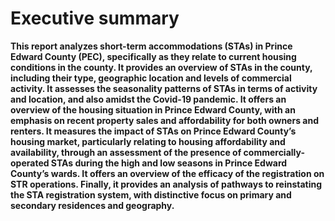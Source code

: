 # Executive summary {-}

**This report analyzes short-term accommodations (STAs) in Prince Edward County (PEC), specifically as they relate to current housing conditions in the county. It provides an overview of STAs in the county, including their type, geographic location and levels of commercial activity. It assesses the seasonality patterns of STAs in terms of activity and location, and also amidst the Covid-19 pandemic. It offers an overview of the housing situation in Prince Edward County, with an emphasis on recent property sales and affordability for both owners and renters. It measures the impact of STAs on Prince Edward County’s housing market, particularly relating to housing affordability and availability, through an assessment of the presence of commercially-operated STAs during the high and low seasons in Prince Edward County’s wards. It offers an overview of the efficacy of the registration on STR operations. Finally, it provides an analysis of pathways to reinstating the STA registration system, with distinctive focus on primary and secondary residences and geography.**

\noindent\rule{\textwidth}{1pt}

<!-- **SHORT-TERM RENTALS IN PRINCE EDWARD COUNTY: MARKET OVERVIEW** -->

<!-- - There are on a daily average 490 active STA listings in Prince Edward County housing units in 2021, which collectively earned $138,000 per day. -->
<!-- - The average number of active listings declined by 37.2% compared to 2019, while revenue increased by 52.7%. -->
<!-- - The ward with the most active listings is Picton, with 19.5%, followed by Hallowell (13.4%) and Wellington (11.5%). -->
<!-- - Most (92.9%) STA listings were entire homes, responsible for 98.0% of total revenues. -->
<!-- - Revenue is distributed unevenly among hosts, with the top 10% of hosts earning 49.2% of revenues and the top 1% earning 20.8% of all revenues. -->
<!-- - Multilistings account for almost half (49.6%) of STA listings in the county, earning 50.6% of total host revenue. -->
<!-- - The Covid-19 pandemic has caused active daily listings to drop by 20%, while nightly prices were almost twice (48.4%) as high in 2021 compared to 2019. -->
<!-- - The pandemic has also flattened the seasonality pattern in the county, with non-summer months receiving more reservations on average than the years before. -->

<!-- **HOUSING IN PRINCE EDWARD COUNTY: SUMMARY ANALYSIS** -->

<!-- - In 2020 and 2021, housing prices in Prince Edward County have been skyrocketing, with a year-over-year increase of  -->
<!-- - In order for 2020 and 2021 housing prices to be affordable for renters in the county, households would require an additional $XX,XXX in after-tax income in Picton, $XX,XXX in TKTK and $XX,XXX in TKTK. -->
<!-- - Up to half of home sales were attributable to new short-term accommodations being created in the county in 2016, while that number was a quarter in 2020.  -->
<!-- - The largest year-over-year increases in rent occurred in 2021, when rents increased by 52%. Renters in Picton spend on average $TKTK more on rent than what is considered affordable, while this number is $TKTK for Wellington. -->

<!-- **SHORT-TERM RENTALS IN PRINCE EDWARD COUNTY: HOUSING IMPACTS** -->

<!-- - Short-term rentals removed TKTK housing units from Prince Edward County’s long-term market in 2020, a decline of XX% since 2019. -->
<!-- - Almost two thirds of all entire-home listings and four in ten private-room listings are dedicated STRs. -->
<!-- - In the Downtown area, 1.9% of all housing has been converted to dedicated STRs, while the figure is 1.5% in Riley Park and 1.4% in Shaughnessy. -->
<!-- - Between 2015 and 2019, STRs have been responsible for a 2.1% increase in average monthly rent, and the average renter household in Prince Edward County has paid an additional $1,390 in rent because of the impact of STRs. -->
<!-- - The number of frequently-rented entire home listings dropped from 2,680 in January 2020 to just 940 in August 2020. -->
<!-- - 39.2% of FREH listings were permanently deactivated and 22.9% were temporarily blocked. -->

<!-- **PRINCE EDWARD COUNTY REGISTRATION ANALYSIS** -->

<!-- - Out of the 963 license applications, 423 were approved, with  total of 351 valid licenses operating prior the the moratorium. -->
<!-- - Picton is the ward that received the most license applications, with 71, followed by Hallowell (60) and Wellington (54). -->
<!-- - During the STA registration period, there was about 1 new STR listing created per day. During the moratorium, the rate of new listings being created on STR platforms remained substantially the same, showing that the registration and moratorium did not directly impact the creation of STA listings in the county, but rather the overall pandemic conditions. -->
<!-- - 331 housing units that were sold since 2016 also applied for a STA license, indicating a strong connection between recent house sales and STR operations. -->


<!-- **PATHWAYS TO REINSTATING SHORT-TERM RENTAL ACCOMODATION REGULATIONS** -->

<!-- - Based on the registration analysis, there are two policy pathways that the county could take to reinstate the STA registration system: Redistribute or Restrict; which could be done for towns and village only or for the entire county. -->
<!-- - By redistributing, the county would emit licenses to primary residence operators only, having the potential to redistribute $6.2 million in STA revenue to 1,000 part-time home sharers, which would earn around $6,200 each, yearly. -->
<!-- - By restricting the number of STAs in the County, 300 licenses would need to be allocated to maintain 2019 STA activity levels, with revenues being shared by a small amount of commercial operators. -->
<!-- - Rent subsidies to encourage owners to keep their unit on the long-term rental market in Prince Edward County would likely not be a potential solutions, since rent supplements would need to be as high as $2,520 in Wellington and $2,360 in the townships. -->

\newpage
